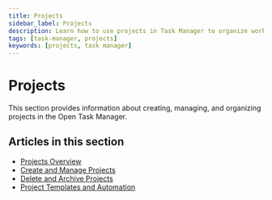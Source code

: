 ```yaml
---
title: Projects
sidebar_label: Projects
description: Learn how to use projects in Task Manager to organize work and collaborate with your team
tags: [task-manager, projects]
keywords: [projects, task manager]
---
```


# Projects

This section provides information about creating, managing, and organizing projects in the Open Task Manager.

## Articles in this section

- [Projects Overview](./projects-overview.mdx)
- [Create and Manage Projects](./create-and-manage-projects.mdx)
- [Delete and Archive Projects](./delete-and-archive-projects.mdx)
- [Project Templates and Automation](./project-templates-and-automation.mdx)